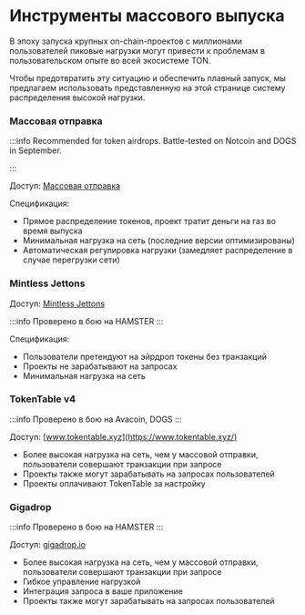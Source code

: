 
# Инструменты массового выпуска

В эпоху запуска крупных on-chain-проектов с миллионами пользователей пиковые нагрузки могут привести к проблемам в пользовательском опыте во всей экосистеме TON.

Чтобы предотвратить эту ситуацию и обеспечить плавный запуск, мы предлагаем использовать представленную на этой странице систему распределения высокой нагрузки.

### Массовая отправка

:::info
Recommended for token airdrops. Battle-tested on Notcoin and DOGS in September.

:::

Доступ: [Массовая отправка](https://docs.tonconsole.com/tonconsole/jettons/mass-sending)

Спецификация:

- Прямое распределение токенов, проект тратит деньги на газ во время выпуска
- Минимальная нагрузка на сеть (последние версии оптимизированы)
- Автоматическая регулировка нагрузки (замедляет распределение в случае перегрузки сети)

### Mintless Jettons

Доступ: [Mintless Jettons](/v3/guidelines/dapps/asset-processing/mintless-jettons)

:::info
  Проверено в бою на HAMSTER
:::

Спецификация:

- Пользователи претендуют на эйрдроп токены без транзакций
- Проекты не зарабатывают на запросах
- Минимальная нагрузка на сеть

### TokenTable v4

:::info
  Проверено в бою на Avacoin, DOGS
:::

Доступ: [www.tokentable.xyz](https://www.tokentable.xyz/)

- Более высокая нагрузка на сеть, чем у массовой отправки, пользователи совершают транзакции при запросе
- Проекты также могут зарабатывать на запросах пользователей
- Проекты оплачивают TokenTable за настройку

### Gigadrop

:::info
  Проверено в бою на HAMSTER
:::

Доступ: [gigadrop.io](https://gigadrop.io/)

- Более высокая нагрузка на сеть, чем у массовой отправки, пользователи совершают транзакции при запросе
- Гибкое управление нагрузкой
- Интеграция запроса в ваше приложение
- Проекты также могут зарабатывать на запросах пользователей

<Feedback />
